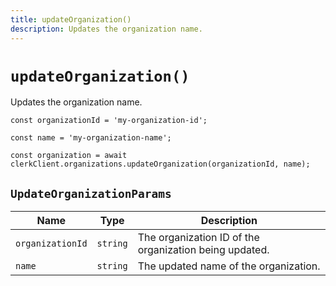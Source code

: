 ```yaml
---
title: updateOrganization()
description: Updates the organization name.
---
```


# `updateOrganization()`

Updates the organization name.

```tsx
const organizationId = 'my-organization-id';

const name = 'my-organization-name';

const organization = await clerkClient.organizations.updateOrganization(organizationId, name);
```

## `UpdateOrganizationParams`

| Name | Type	| Description |
| --- | --- | --- |
| `organizationId` | `string` | The organization ID of the organization being updated. |
| `name` | `string` | The updated name of the organization. |